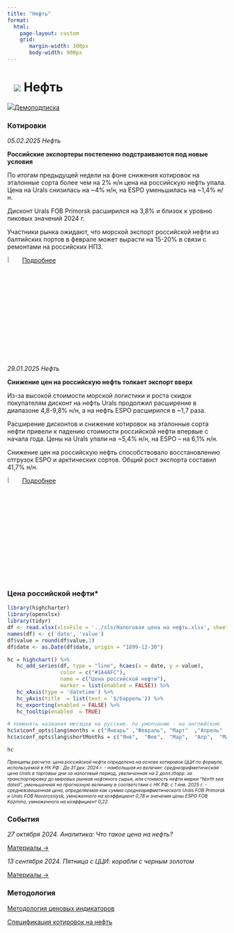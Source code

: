 ```yaml
---
title: "Нефть"
format: 
  html:
    page-layout: custom
    grid:
       margin-width: 300px
       body-width: 900px
---
```


# ![](../images/icon-oil.svg) Нефть {.my-custom-class style="margin-left:3%;"}

![](../images/icon-subscription.svg)[Демоподписка](../demo-subscription.qmd)

:::::: {.grid style="margin-left:0%"}
::: {.g-col-12 .g-col-sm-12 .g-col-xs-12 .g-col-xl-6 .g-col-md-6 .g-col-lg-6}
### Котировки

*05.02.2025 Нефть*

**Российские экспортеры постепенно подстраиваются под новые условия**

По итогам предыдущей недели на фоне снижения котировок на эталонные сорта более чем на 2% н/н цена на российскую нефть упала. Цена на Urals снизилась на \~4% н/н, на ESPO уменьшилась на \~1,4% н/н.

Дисконт Urals FOB Primorsk расширился на 3,8% и близок к уровню пиковых значений 2024 г.

Участники рынка ожидают, что морской экспорт российской нефти из балтийских портов в феврале может вырасти на 15-20% в связи с ремонтами на российских НПЗ.

![](../images/icon-locker.svg){width="6%"} [Подробнее](../demo-subscription.qmd)

*29.01.2025 Нефть*

**Снижение цен на российскую нефть толкает экспорт вверх**

Из-за высокой стоимости морской логистики и роста скидок покупателям дисконт на нефть Urals продолжил расширение в диапазоне 4,8-9,8% н/н, а на нефть ESPO расширился в \~1,7 раза.

Расширение дисконтов и снижение котировок на эталонные сорта нефти привели к падению стоимости российской нефти впервые с начала года. Цены на Urals упали на \~5,4% н/н, на ESPO – на 6,1% н/н.

Снижение цен на российскую нефть способствовало восстановлению отгрузок ESPO и арктических сортов. Общий рост экспорта составил 41,7% н/н.

![](../images/icon-locker.svg){width="6%"} [Подробнее](../demo-subscription.qmd)
:::

::: {.g-col-12 .g-col-sm-12 .g-col-xs-12 .g-col-xl-6 .g-col-md-6 .g-col-lg-6}
### Цена российской нефти\*

```r
library(highcharter)
library(openxlsx)
library(tidyr)
df <- read.xlsx(xlsxFile = '../xls/Налоговая цена на нефть.xlsx', sheet = "data") 
names(df) <- c('date', 'value')
df$value = round(df$value,1)
df$date <- as.Date(df$date, origin = "1899-12-30")

hc = highchart() %>% 
   hc_add_series(df, type = "line", hcaes(x = date, y = value), 
                 color = c("#1A4AFC"), 
                 name = c("Цена российской нефти"),
                 marker = list(enabled = FALSE)) %>% 
   hc_xAxis(type = 'datetime') %>% 
   hc_yAxis(title  = list(text = '$/баррель')) %>% 
   hc_exporting(enabled = FALSE) %>% 
   hc_tooltip(enabled  = TRUE)

# поменять названия месяцев на русские. по умолчанию - на английском
hc$x$conf_opts$lang$months = c("Январь"	,"Февраль",	"Март"	,"Апрель"	,"Май",	"Июнь", "Июль",	"Август",	"Сентябрь",	"Октябрь",	"Ноябрь",	"Декабрь")
hc$x$conf_opts$lang$shortMonths = c("Янв", 	"Фев",	"Мар",	"Апр",	"Май",	"Июн",	"Июл",	"Авг",	"Сен",	"Окт",	"Ноя",	"Дек")

hc


```

[*Принципы расчета: цена российской нефти определена на основе котировок ЦЦИ по формуле, используемой в НК РФ . До 31 дек. 2024 г. - наибольшая из величин: среднеарифметическая цена Urals в торговые дни за налоговый период, увеличенная на 2 долл./барр. за транспортировку до мировых рынков нефтяного сырья, или стоимость нефти марки “North sea dated”, уменьшенная на прогнозную величину в соответствии с НК РФ; с 1 янв. 2025 г. - средневзвешенная цена, определяемая как сумма среднеарифметического Urals FOB Primorsk и Urals FOB Novorossiysk, умноженного на коэффициент 0,78 и значения цены ESPO FOB Kozmino, умноженного на коэффициент 0,22.*]{style="font-size:0.75em"}

### События

*27 октября 2024. Аналитика: Что такое цена на нефть?*

[Материалы →](../events/2024-10-27-crude.qmd)

*13 сентября 2024. Пятница с ЦЦИ: корабли с черным золотом*

[Материалы →](../events/2024-09-13-crude.qmd)
:::

::: {.g-col-12 .g-col-sm-12 .g-col-xs-12 .g-col-xl-6 .g-col-md-6 .g-col-lg-6}
### Методология

[Методология ценовых индикаторов](../methodology/methodology-benchmark-pbc.qmd)

[Спецификация котировок на нефть](../methodology/specs-oil.qmd)
:::
::::::

